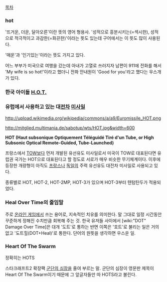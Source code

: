 [[목차]]
=== hot ===
'뜨거운, 더운, 달아오른'이란 뜻의 영어 형용사. '성적으로 흥분시키는(=섹시한), 성적으로 적극적이고 과감한(=화끈한)'이라는 뜻도 있는데 구어에서는 이 뜻도 많이 사용된다.

'매운'과 '인기있는'이라는 뜻도 가지고 있다.

어느 부부가 미국으로 여행을 갔는데 아내가 고열로 쓰러지자 남편이 911에 전화를 해서 'My wife is so hot!'이라고 했더니 전화 안내원이 'Good for you'라고 했다는 우스개가 있다.

=== 한국 아이돌 [[H.O.T.]] ===

=== 유럽에서 사용하고 있는 대[[전차]] [[미사일]] ===

http://upload.wikimedia.org/wikipedia/commons/a/a9/Euromissile_HOT.png

http://mitglied.multimania.de/sabotup/wts/HOT.jpg&width=600

'''HOT (Haut subsonique Optiquement Téléguidé Tiré d'un Tube, or High Subsonic Optical Remote-Guided, Tube-Launched)'''

프랑스에서 [[TOW]]보다 먼저 개발된 유선유도 미사일로서 미국이 TOW로 대표된다면 유럽권 국가는 HOT으로 대표된다고 할 정도로 서로가 매우 비슷한 무기체계이다. 이후에 등장한 개량형이 아직도 [[프랑스]]나 [[독일]]의 주력 유선유도 대전차 미사일로 사용되고 있다.

종류별로 HOT, HOT-2, HOT-2MP, HOT-3가 있으며 HOT-3부터 텐텀탄두가 적용되었다.

=== Heal Over Time의 줄임말 ===
주로 [[온라인 게임]]에서 쓰는 용어로, 지속적인 치유를 의미한다. 말 그대로 일정 시간동안 꾸준하게 정해진 수치만큼 회복해 주는 것. 
한국 유저들 사이에서 [wiki:"DOT" Damage Over Time]은 대개 '도트'로 통하는 반면 이쪽은 '호트'로 불리는 일은 거의 없고 '도트힐(DOT+Heal)'로 통한다. 단어의 원뜻을 생각하면 우스운 일.

=== Heart Of The Swarm ===
정확히는 HOTS

스타크래프트2 확장팩 [[군단의 심장]]을 줄여 부르는 말. 군단의 심장이 영문판 제목이 Heart Of The Swarm이기 때문에 그 앞글자들만 따 HOTS라고 불린다.
